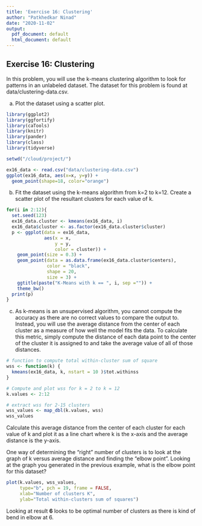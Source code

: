 ```yaml
---
title: 'Exercise 16: Clustering'
author: "Patkhedkar Ninad"
date: "2020-11-02"
output:
  pdf_document: default
  html_document: default
---
```


## Exercise 16: Clustering

In this problem, you will use the k-means clustering algorithm to look for patterns in an unlabeled dataset. The dataset for this problem is found at data/clustering-data.csv.

a. Plot the dataset using a scatter plot.

```r
library(ggplot2)
library(ggfortify)
library(caTools)
library(knitr)
library(pander)
library(class)
library(tidyverse)

setwd("/cloud/project/")

ex16_data <- read.csv("data/clustering-data.csv")
ggplot(ex16_data, aes(x=x, y=y)) +
  geom_point(shape=18, color="orange")
```


b. Fit the dataset using the k-means algorithm from k=2 to k=12. Create a scatter plot of the resultant clusters for each value of k.

```r
for(i in 2:12){
  set.seed(123)
  ex16_data.cluster <- kmeans(ex16_data, i)
  ex16_data$cluster <- as.factor(ex16_data.cluster$cluster)
  p <- ggplot(data = ex16_data, 
              aes(x = x, 
                  y = y, 
                  color = cluster)) + 
    geom_point(size = 0.3) + 
    geom_point(data = as.data.frame(ex16_data.cluster$centers), 
               color = "black", 
               shape = 20, 
               size = 3) + 
    ggtitle(paste("K-Means with k == ", i, sep ="")) +
    theme_bw()
  print(p)
}

```
c. As k-means is an unsupervised algorithm, you cannot compute the accuracy as there are no correct values to compare the output to. Instead, you will use the average distance from the center of each cluster as a measure of how well the model fits the data. To calculate this metric, simply compute the distance of each data point to the center of the cluster it is assigned to and take the average value of all of those distances.
```r
# function to compute total within-cluster sum of square 
wss <- function(k) {
  kmeans(ex16_data, k, nstart = 10 )$tot.withinss
}

# Compute and plot wss for k = 2 to k = 12
k.values <- 2:12

# extract wss for 2-15 clusters
wss_values <- map_dbl(k.values, wss)
wss_values
```

Calculate this average distance from the center of each cluster for each value of k and plot it as a line chart where k is the x-axis and the average distance is the y-axis.

One way of determining the “right” number of clusters is to look at the graph of k versus average distance and finding the “elbow point”. Looking at the graph you generated in the previous example, what is the elbow point for this dataset?
```r
plot(k.values, wss_values,
     type="b", pch = 19, frame = FALSE, 
     xlab="Number of clusters K",
     ylab="Total within-clusters sum of squares")
```
Looking at result **6** looks to be optimal number of clusters as there is kind of bend in elbow at 6.